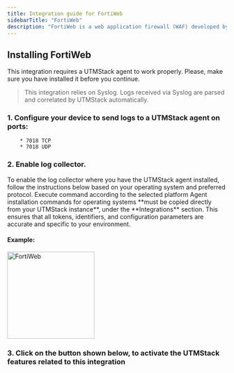 ```yaml
---
title: Integration guide for FortiWeb
sidebarTitle: "FortiWeb"
description: "FortiWeb is a web application firewall (WAF) developed by Fortinet. It provides protection for web applications against various types of attacks, including SQL injection, cross-site scripting (XSS), and other common web exploits."
---
```


## Installing FortiWeb

<Warning>
   This integration requires a UTMStack agent to work properly. Please, make sure you have installed it before you continue.
</Warning>

> This integration relies on Syslog. Logs received via Syslog are parsed and correlated by UTMStack automatically.


### 1. Configure your device to send logs to a UTMStack agent on ports:
        * 7018 TCP
        * 7018 UDP

### 2. Enable log collector.

<Note>
    To enable the log collector where you have the UTMStack agent installed, follow the instructions below based on your operating system and preferred protocol.
</Note>

<Tip>
    Execute command according to the selected platform
</Tip>

<Warning>
    Agent installation commands for operating systems **must be copied directly from your UTMStack instance**, under the **Integrations** section.  
    This ensures that all tokens, identifiers, and configuration parameters are accurate and specific to your environment.
</Warning>

#### Example:

<img
  height="200"
  className="block rounded-xl"
  src="/images/integrations/fortiweb/step1.png"
  alt="FortiWeb"
/>

### 3. Click on the button shown below, to activate the UTMStack features related to this integration